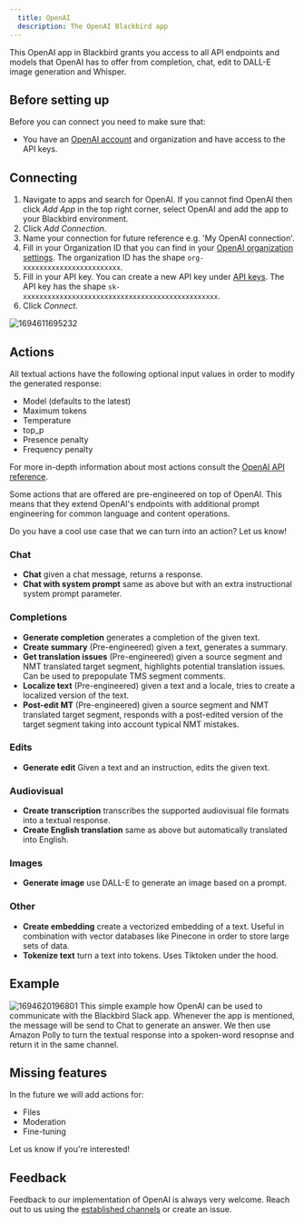 ```yaml
---
  title: OpenAI
  description: The OpenAI Blackbird app
---
```


<LinkCard title="View on Github" target="_blank" href="https://github.com/bb-io/OpenAI" icon="github" />

This OpenAI app in Blackbird grants you access to all API endpoints and models that OpenAI has to offer from completion, chat, edit to DALL-E image generation and Whisper.

## Before setting up

Before you can connect you need to make sure that:

- You have an [OpenAI account](https://platform.openai.com/) and organization and have access to the API keys.

## Connecting

1. Navigate to apps and search for OpenAI. If you cannot find OpenAI then click _Add App_ in the top right corner, select OpenAI and add the app to your Blackbird environment.
2. Click _Add Connection_.
3. Name your connection for future reference e.g. 'My OpenAI connection'.
4. Fill in your Organization ID that you can find in your [OpenAI organization settings](https://platform.openai.com/account/org-settings). The organization ID has the shape `org-xxxxxxxxxxxxxxxxxxxxxxxx`.
5. Fill in your API key. You can create a new API key under [API keys](https://platform.openai.com/account/api-keys). The API key has the shape `sk-xxxxxxxxxxxxxxxxxxxxxxxxxxxxxxxxxxxxxxxxxxxxxxxx`.
6. Click _Connect_.

![1694611695232](https://raw.githubusercontent.com/bb-io/OpenAI/main/image/README/1694611695232.png)

## Actions

All textual actions have the following optional input values in order to modify the generated response:

- Model (defaults to the latest)
- Maximum tokens
- Temperature
- top_p
- Presence penalty
- Frequency penalty

For more in-depth information about most actions consult the [OpenAI API reference](https://platform.openai.com/docs/api-reference).

Some actions that are offered are pre-engineered on top of OpenAI. This means that they extend OpenAI's endpoints with additional prompt engineering for common language and content operations.

Do you have a cool use case that we can turn into an action? Let us know!

### Chat

- **Chat** given a chat message, returns a response.
- **Chat with system prompt** same as above but with an extra instructional system prompt parameter.

### Completions

- **Generate completion** generates a completion of the given text.
- **Create summary** (Pre-engineered) given a text, generates a summary.
- **Get translation issues** (Pre-engineered) given a source segment and NMT translated target segment, highlights potential translation issues. Can be used to prepopulate TMS segment comments.
- **Localize text** (Pre-engineered) given a text and a locale, tries to create a localized version of the text.
- **Post-edit MT** (Pre-engineered) given a source segment and NMT translated target segment, responds with a post-edited version of the target segment taking into account typical NMT mistakes.

### Edits

- **Generate edit** Given a text and an instruction, edits the given text.

### Audiovisual

- **Create transcription** transcribes the supported audiovisual file formats into a textual response.
- **Create English translation** same as above but automatically translated into English.

### Images

- **Generate image** use DALL-E to generate an image based on a prompt.

### Other

- **Create embedding** create a vectorized embedding of a text. Useful in combination with vector databases like Pinecone in order to store large sets of data.
- **Tokenize text** turn a text into tokens. Uses Tiktoken under the hood.

## Example

![1694620196801](https://raw.githubusercontent.com/bb-io/OpenAI/main/image/README/1694620196801.png)
This simple example how OpenAI can be used to communicate with the Blackbird Slack app. Whenever the app is mentioned, the message will be send to Chat to generate an answer. We then use Amazon Polly to turn the textual response into a spoken-word resopnse and return it in the same channel.

## Missing features

In the future we will add actions for:

- Files
- Moderation
- Fine-tuning

Let us know if you're interested!

## Feedback

Feedback to our implementation of OpenAI is always very welcome. Reach out to us using the [established channels](https://www.blackbird.io/) or create an issue.

